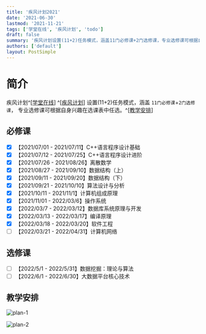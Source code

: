 ```yaml
---
title: '疾风计划2021'
date: '2021-06-30'
lastmod: '2021-11-21'
tags: ['学堂在线', '疾风计划', 'todo']
draft: false
summary: '疾风计划设置(11+2)任务模式，涵盖11门必修课+2门选修课，专业选修课可根据自身兴趣在选课表中任选'
authors: ['default']
layout: PostSimple
---
```


# 简介

<TOCInline toc={props.toc} exclude="简介" toHeading={2} />

疾风计划^[[学堂在线](https://www.xuetangx.com/)] ^[[疾风计划](https://www.xuetangx.com/program/XT08090037782102?channel=i.area.learn_title)]
设置(11+2)任务模式，涵盖 `11门必修课`+`2门选修课`，
专业选修课可根据自身兴趣在选课表中任选。^[[教学安排](https://docs.qq.com/sheet/DQlNsaUhHanJ3Rnhv?tab=ppxiem&_t=1637506279345)]

## 必修课

- [x] 【2021/07/01 - 2021/07/11】C++语言程序设计基础
- [x] 【2021/07/12 - 2021/07/25】C++语言程序设计进阶
- [x] 【2021/07/26 - 2021/08/26】离散数学
- [x] 【2021/08/27 - 2021/09/10】数据结构（上）
- [x] 【2021/09/11 - 2021/09/20】数据结构（下）
- [x] 【2021/09/21 - 2021/10/10】算法设计与分析
- [x] 【2021/10/11 - 2021/11/1】计算机组成原理
- [x] 【2021/11/01 - 2022/03/6】操作系统
- [x] 【2022/03/7 - 2022/03/12】数据库系统原理与开发
- [x] 【2022/03/13 - 2022/03/17】编译原理
- [x] 【2022/03/18 - 2022/03/20】软件工程
- [ ] 【2022/03/21 - 2022/04/31】计算机网络

## 选修课

- [ ] 【2022/5/1 - 2022/5/31】数据挖掘：理论与算法
- [ ] 【2022/6/1 - 2022/6/30】大数据平台核心技术

## 教学安排

![plan-1](/static/images/blastPlan/plan-1.png)

![plan-2](/static/images/blastPlan/plan-2.png)
